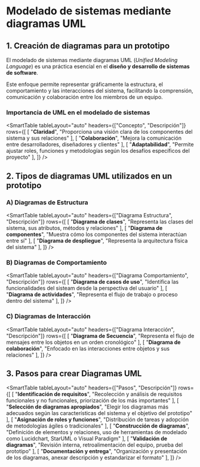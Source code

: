 # Modelado de sistemas mediante diagramas UML

## 1. Creación de diagramas para un prototipo

El modelado de sistemas mediante diagramas UML (*Unified Modeling Language*) es una práctica esencial en el **diseño y desarrollo de sistemas de software**. 

Este enfoque permite representar gráficamente la estructura, el comportamiento y las interacciones del sistema, facilitando la comprensión, comunicación y colaboración entre los miembros de un equipo.

### Importancia de UML en el modelado de sistemas

<SmartTable
    tableLayout="auto"
    headers={["Concepto", "Descripción"]}
    rows={[
        [
            "**Claridad**",
            "Proporciona una visión clara de los componentes del sistema y sus relaciones"
        ],
        [
            "**Colaboración**",
            "Mejora la comunicación entre desarrolladores, diseñadores y clientes"
        ],
        [
            "**Adaptabilidad**",
            "Permite ajustar roles, funciones y metodologías según los desafíos específicos del proyecto"
        ],
    ]}
/>

## 2. Tipos de diagramas UML utilizados en un prototipo

### A) Diagramas de Estructura

<SmartTable
    tableLayout="auto"
    headers={["Diagrama Estructura", "Descripción"]}
    rows={[
        [
            "**Diagrama de clases**",
            "Representa las clases del sistema, sus atributos, métodos y relaciones"
        ],
        [
            "**Diagrama de componentes**",
            "Muestra cómo los componentes del sistema interactúan entre sí"
        ],
        [
            "**Diagrama de despliegue**",
            "Representa la arquitectura física del sistema"
        ],
    ]}
/>

### B) Diagramas de Comportamiento

<SmartTable
    tableLayout="auto"
    headers={["Diagrama Comportamiento", "Descripción"]}
    rows={[
        [
            "**Diagrama de casos de uso**",
            "Identifica las funcionalidades del sisteam desde la perspectiva del usuario"
        ],
        [
            "**Diagrama de actividades**",
            "Representa el flujo de trabajo o proceso dentro del sistema"
        ],
    ]}
/>

### C) Diagramas de Interacción

<SmartTable
    tableLayout="auto"
    headers={["Diagrama Interacción", "Descripción"]}
    rows={[
        [
            "**Diagrama de Secuencia**",
            "Representa el flujo de mensajes entre los objetos en un orden cronológico"
        ],
        [
            "**Diagrama de colaboración**",
            "Enfocado en las interacciones entre objetos y sus relaciones"
        ],
    ]}
/>

## 3. Pasos para crear Diagramas UML

<SmartTable
    tableLayout="auto"
    headers={["Pasos", "Descripción"]}
    rows={[
        [
            "**Identificación de requisitos**",
            "Recolección y análisis de requisitos funcionales y no funcionales, priorización de los más importantes"
        ],
        [
            "**Selección de diagramas apropiados**",
            "Elegir los diagramas más adecuados según las características del sistema y el objetivo del prototipo"
        ],
        [
            "**Asignación de roles y funciones**",
            "Distribución de tareas y adopción de metodologías ágiles o tradicionales"
        ],
        [
            "**Construcción de diagramas**",
            "Definición de elementos y relaciones, uso de herramientas de modelado como Lucidchart, StarUML o Visual Paradigm"
        ],
        [
            "**Validación de diagramas**",
            "Revisión interna, retroalimentación del equipo, prueba del prototipo"
        ],
        [
            "**Documentación y entrega**",
            "Organización y presentación de los diagramas, anexar descripción y estandarizar el formato"
        ],
    ]}
/>